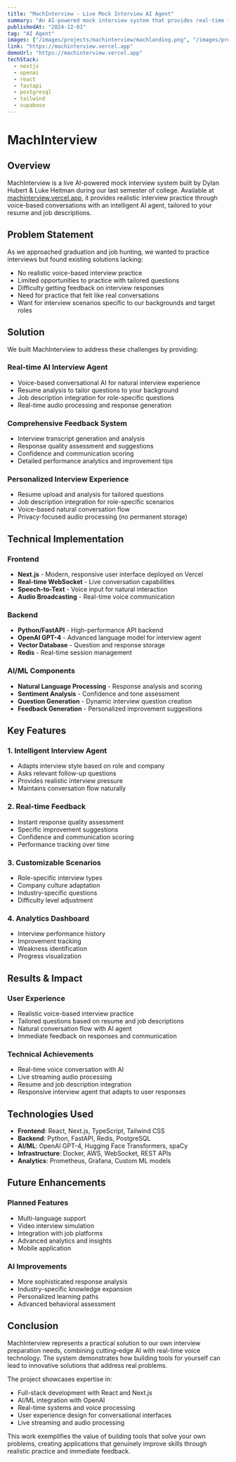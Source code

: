 ```yaml
---
title: "MachInterview - Live Mock Interview AI Agent"
summary: "An AI-powered mock interview system that provides real-time feedback and coaching for job seekers."
publishedAt: "2024-12-01"
tag: "AI Agent"
images: ["/images/projects/machinterview/machlanding.png", "/images/projects/machinterview/machinterview.png"]
link: "https://machinterview.vercel.app"
demoUrl: "https://machinterview.vercel.app"
techStack:
  - nextjs
  - openai
  - react
  - fastapi
  - postgresql
  - tailwind
  - supabase
---
```


# MachInterview

## Overview

MachInterview is a live AI-powered mock interview system built by Dylan Hubert & Luke Heitman during our last semester of college. Available at [machinterview.vercel.app](https://machinterview.vercel.app), it provides realistic interview practice through voice-based conversations with an intelligent AI agent, tailored to your resume and job descriptions.

## Problem Statement

As we approached graduation and job hunting, we wanted to practice interviews but found existing solutions lacking:
- No realistic voice-based interview practice
- Limited opportunities to practice with tailored questions
- Difficulty getting feedback on interview responses
- Need for practice that felt like real conversations
- Want for interview scenarios specific to our backgrounds and target roles

## Solution

We built MachInterview to address these challenges by providing:

### **Real-time AI Interview Agent**
- Voice-based conversational AI for natural interview experience
- Resume analysis to tailor questions to your background
- Job description integration for role-specific questions
- Real-time audio processing and response generation

### **Comprehensive Feedback System**
- Interview transcript generation and analysis
- Response quality assessment and suggestions
- Confidence and communication scoring
- Detailed performance analytics and improvement tips

### **Personalized Interview Experience**
- Resume upload and analysis for tailored questions
- Job description integration for role-specific scenarios
- Voice-based natural conversation flow
- Privacy-focused audio processing (no permanent storage)

## Technical Implementation

### **Frontend**
- **Next.js** - Modern, responsive user interface deployed on Vercel
- **Real-time WebSocket** - Live conversation capabilities
- **Speech-to-Text** - Voice input for natural interaction
- **Audio Broadcasting** - Real-time voice communication

### **Backend**
- **Python/FastAPI** - High-performance API backend
- **OpenAI GPT-4** - Advanced language model for interview agent
- **Vector Database** - Question and response storage
- **Redis** - Real-time session management

### **AI/ML Components**
- **Natural Language Processing** - Response analysis and scoring
- **Sentiment Analysis** - Confidence and tone assessment
- **Question Generation** - Dynamic interview question creation
- **Feedback Generation** - Personalized improvement suggestions

## Key Features

### **1. Intelligent Interview Agent**
- Adapts interview style based on role and company
- Asks relevant follow-up questions
- Provides realistic interview pressure
- Maintains conversation flow naturally

### **2. Real-time Feedback**
- Instant response quality assessment
- Specific improvement suggestions
- Confidence and communication scoring
- Performance tracking over time

### **3. Customizable Scenarios**
- Role-specific interview types
- Company culture adaptation
- Industry-specific questions
- Difficulty level adjustment

### **4. Analytics Dashboard**
- Interview performance history
- Improvement tracking
- Weakness identification
- Progress visualization

## Results & Impact

### **User Experience**
- Realistic voice-based interview practice
- Tailored questions based on resume and job descriptions
- Natural conversation flow with AI agent
- Immediate feedback on responses and communication

### **Technical Achievements**
- Real-time voice conversation with AI
- Live streaming audio processing
- Resume and job description integration
- Responsive interview agent that adapts to user responses

## Technologies Used

- **Frontend**: React, Next.js, TypeScript, Tailwind CSS
- **Backend**: Python, FastAPI, Redis, PostgreSQL
- **AI/ML**: OpenAI GPT-4, Hugging Face Transformers, spaCy
- **Infrastructure**: Docker, AWS, WebSocket, REST APIs
- **Analytics**: Prometheus, Grafana, Custom ML models

## Future Enhancements

### **Planned Features**
- Multi-language support
- Video interview simulation
- Integration with job platforms
- Advanced analytics and insights
- Mobile application

### **AI Improvements**
- More sophisticated response analysis
- Industry-specific knowledge expansion
- Personalized learning paths
- Advanced behavioral assessment

## Conclusion

MachInterview represents a practical solution to our own interview preparation needs, combining cutting-edge AI with real-time voice technology. The system demonstrates how building tools for yourself can lead to innovative solutions that address real problems.

The project showcases expertise in:
- Full-stack development with React and Next.js
- AI/ML integration with OpenAI
- Real-time systems and voice processing
- User experience design for conversational interfaces
- Live streaming and audio processing

This work exemplifies the value of building tools that solve your own problems, creating applications that genuinely improve skills through realistic practice and immediate feedback. 